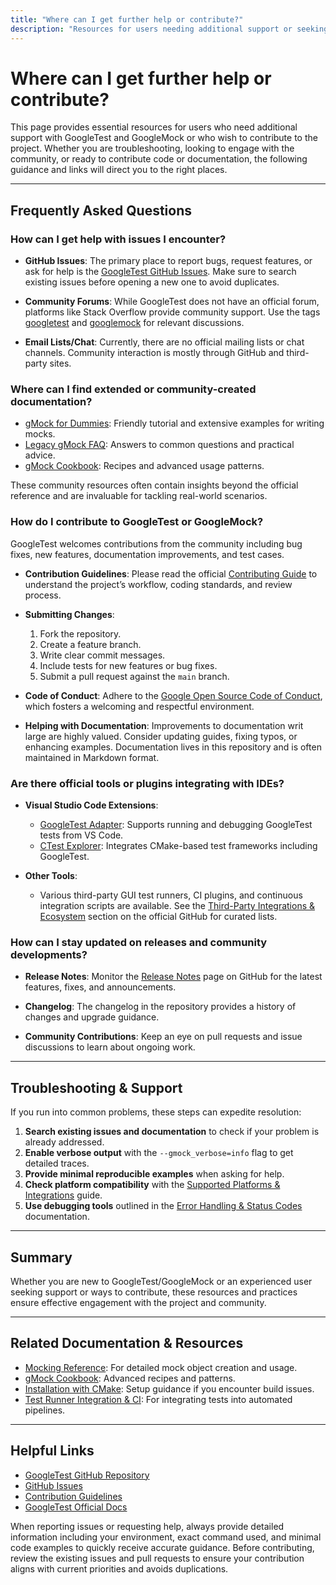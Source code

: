 ```yaml
---
title: "Where can I get further help or contribute?"
description: "Resources for users needing additional support or seeking to contribute, including links to community-created documentation, GitHub issues, contribution guidelines, and external integrations (VS Code extensions, related tools)."
---
```


# Where can I get further help or contribute?

This page provides essential resources for users who need additional support with GoogleTest and GoogleMock or who wish to contribute to the project. Whether you are troubleshooting, looking to engage with the community, or ready to contribute code or documentation, the following guidance and links will direct you to the right places.

---

## Frequently Asked Questions

### How can I get help with issues I encounter?

- **GitHub Issues**: The primary place to report bugs, request features, or ask for help is the [GoogleTest GitHub Issues](https://github.com/google/googletest/issues). Make sure to search existing issues before opening a new one to avoid duplicates.

- **Community Forums**: While GoogleTest does not have an official forum, platforms like Stack Overflow provide community support. Use the tags [googletest](https://stackoverflow.com/questions/tagged/googletest) and [googlemock](https://stackoverflow.com/questions/tagged/googlemock) for relevant discussions.

- **Email Lists/Chat**: Currently, there are no official mailing lists or chat channels. Community interaction is mostly through GitHub and third-party sites.

### Where can I find extended or community-created documentation?

- [gMock for Dummies](https://google.github.io/googletest/gmock_for_dummies.html): Friendly tutorial and extensive examples for writing mocks.
- [Legacy gMock FAQ](https://google.github.io/googletest/gmock_faq.html): Answers to common questions and practical advice.
- [gMock Cookbook](https://google.github.io/googletest/gmock_cook_book.html): Recipes and advanced usage patterns.

These community resources often contain insights beyond the official reference and are invaluable for tackling real-world scenarios.

### How do I contribute to GoogleTest or GoogleMock?

GoogleTest welcomes contributions from the community including bug fixes, new features, documentation improvements, and test cases.

- **Contribution Guidelines**: Please read the official [Contributing Guide](https://github.com/google/googletest/blob/main/CONTRIBUTING.md) to understand the project’s workflow, coding standards, and review process.

- **Submitting Changes**:
  1. Fork the repository.
  2. Create a feature branch.
  3. Write clear commit messages.
  4. Include tests for new features or bug fixes.
  5. Submit a pull request against the `main` branch.

- **Code of Conduct**: Adhere to the [Google Open Source Code of Conduct](https://opensource.google/codeofconduct/), which fosters a welcoming and respectful environment.

- **Helping with Documentation**: Improvements to documentation writ large are highly valued. Consider updating guides, fixing typos, or enhancing examples. Documentation lives in this repository and is often maintained in Markdown format.

### Are there official tools or plugins integrating with IDEs?

- **Visual Studio Code Extensions**:
  - [GoogleTest Adapter](https://marketplace.visualstudio.com/items?itemName=matepek.vscode-catch2-test-adapter): Supports running and debugging GoogleTest tests from VS Code.
  - [CTest Explorer](https://marketplace.visualstudio.com/items?itemName=matepek.vscode-cmake-test-adapter): Integrates CMake-based test frameworks including GoogleTest.

- **Other Tools**:
  - Various third-party GUI test runners, CI plugins, and continuous integration scripts are available. See the [Third-Party Integrations & Ecosystem](https://github.com/google/googletest#ecosystem) section on the official GitHub for curated lists.

### How can I stay updated on releases and community developments?

- **Release Notes**: Monitor the [Release Notes](https://github.com/google/googletest/releases) page on GitHub for the latest features, fixes, and announcements.

- **Changelog**: The changelog in the repository provides a history of changes and upgrade guidance.

- **Community Contributions**: Keep an eye on pull requests and issue discussions to learn about ongoing work.


---

## Troubleshooting & Support

If you run into common problems, these steps can expedite resolution:

1. **Search existing issues and documentation** to check if your problem is already addressed.
2. **Enable verbose output** with the `--gmock_verbose=info` flag to get detailed traces.
3. **Provide minimal reproducible examples** when asking for help.
4. **Check platform compatibility** with the [Supported Platforms & Integrations](../overview/introduction_and_value/supported_platforms_and_integration.md) guide.
5. **Use debugging tools** outlined in the [Error Handling & Status Codes](../api-reference/gtest-core-apis/error-handling.md) documentation.


---

## Summary

Whether you are new to GoogleTest/GoogleMock or an experienced user seeking support or ways to contribute, these resources and practices ensure effective engagement with the project and community.


---

## Related Documentation & Resources

- [Mocking Reference](../api-reference/gmock-apis/mocking-api.md): For detailed mock object creation and usage.
- [gMock Cookbook](https://google.github.io/googletest/gmock_cook_book.html): Advanced recipes and patterns.
- [Installation with CMake](../../getting-started/prerequisites-installation/installation-cmake.md): Setup guidance if you encounter build issues.
- [Test Runner Integration & CI](../../guides/advanced-usage-and-integration/test-runner-integration-and-ci.md): For integrating tests into automated pipelines.


---

## Helpful Links

- [GoogleTest GitHub Repository](https://github.com/google/googletest)
- [GitHub Issues](https://github.com/google/googletest/issues)
- [Contribution Guidelines](https://github.com/google/googletest/blob/main/CONTRIBUTING.md)
- [GoogleTest Official Docs](https://google.github.io/googletest/)


<Tip>
When reporting issues or requesting help, always provide detailed information including your environment, exact command used, and minimal code examples to quickly receive accurate guidance.
</Tip>

<Check>
Before contributing, review the existing issues and pull requests to ensure your contribution aligns with current priorities and avoids duplications.
</Check>
